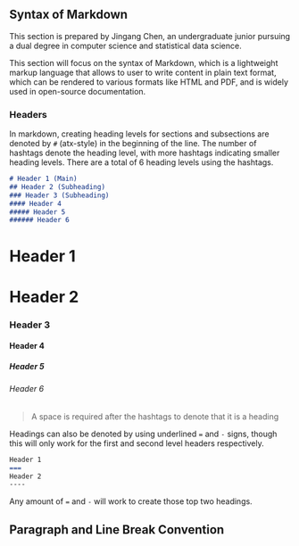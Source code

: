 ## Syntax of Markdown
This section is prepared by Jingang Chen, an undergraduate junior pursuing  a 
dual degree in computer science and statistical data science.

This section will focus on the syntax of Markdown, which is a  lightweight markup language that allows to user to write content in plain text format, which can be rendered to various formats like HTML and PDF, and is widely used in open-source documentation.

### Headers
In markdown, creating heading levels for sections and subsections are denoted by `#` (atx-style) in the beginning of the line. The number of hashtags denote the heading level, with more hashtags indicating smaller heading levels. There are a total of 6 heading levels using the hashtags.

```markdown
# Header 1 (Main)
## Header 2 (Subheading)
### Header 3 (Subheading)
#### Header 4
##### Header 5
###### Header 6
```
# Header 1
# Header 2
### Header 3
#### Header 4
##### Header 5
###### Header 6

> A space is required after the hashtags to denote that it is a heading

Headings can also be denoted by using underlined `=` and `-` signs, though this will only work for the first and second level headers respectively.

```markdown
Header 1
===
Header 2
----
```
Any amount of `=` and `-` will work to create those top two headings.

## Paragraph and Line Break Convention